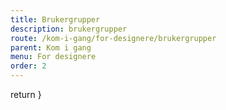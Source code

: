 ```yaml
---
title: Brukergrupper
description: brukergrupper
route: /kom-i-gang/for-designere/brukergrupper
parent: Kom i gang
menu: For designere
order: 2
---
```



  return <SEO title={props.pageContext.frontmatter.title} description={props.pageContext.frontmatter.description} pathname={props.pageContext.frontmatter.route} />
}
